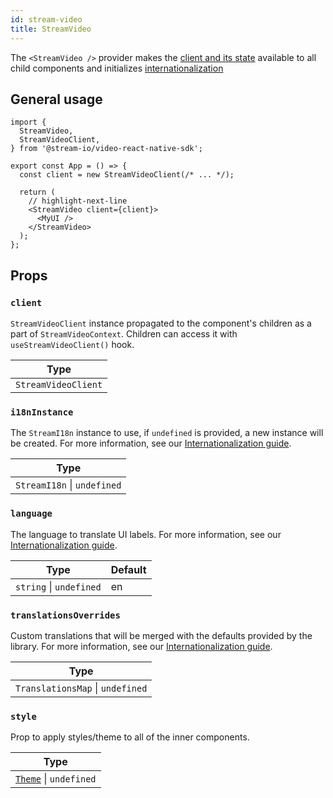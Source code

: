 ```yaml
---
id: stream-video
title: StreamVideo
---
```


The `<StreamVideo />` provider makes the [client and its state](../../../core/call-and-participant-state) available to all child components and initializes [internationalization](../../../advanced/i18n/)

## General usage

```tsx
import {
  StreamVideo,
  StreamVideoClient,
} from '@stream-io/video-react-native-sdk';

export const App = () => {
  const client = new StreamVideoClient(/* ... */);

  return (
    // highlight-next-line
    <StreamVideo client={client}>
      <MyUI />
    </StreamVideo>
  );
};
```

## Props

### `client`

`StreamVideoClient` instance propagated to the component's children as a part of `StreamVideoContext`. Children can access it with `useStreamVideoClient()` hook.

| Type                |
| ------------------- |
| `StreamVideoClient` |

### `i18nInstance`

The `StreamI18n` instance to use, if `undefined` is provided, a new instance will be created. For more information, see our [Internationalization guide](../../../advanced/i18n/).

| Type                        |
| --------------------------- |
| `StreamI18n` \| `undefined` |

### `language`

The language to translate UI labels. For more information, see our [Internationalization guide](../../../advanced/i18n/).

| Type                    | Default |
| ----------------------- | ------- |
| `string` \| `undefined` | en      |

### `translationsOverrides`

Custom translations that will be merged with the defaults provided by the library. For more information, see our [Internationalization guide](../../../advanced/i18n/).

| Type                             |
| -------------------------------- |
| `TranslationsMap` \| `undefined` |

### `style`

Prop to apply styles/theme to all of the inner components.

| Type                                                                                                                          |
| ----------------------------------------------------------------------------------------------------------------------------- |
| [`Theme`](https://github.com/GetStream/stream-video-js/blob/main/packages/react-native-sdk/src/theme/theme.ts) \| `undefined` |
